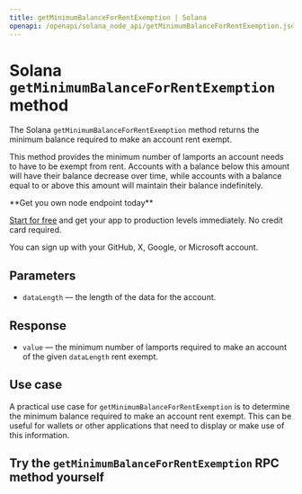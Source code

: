 ---
title: getMinimumBalanceForRentExemption | Solana
openapi: /openapi/solana_node_api/getMinimumBalanceForRentExemption.json POST /9de47db917d4f69168e3fed02217d15b
---

# Solana `getMinimumBalanceForRentExemption` method

The Solana `getMinimumBalanceForRentExemption` method returns the minimum balance required to make an account rent exempt.

This method provides the minimum number of lamports an account needs to have to be exempt from rent. Accounts with a balance below this amount will have their balance decrease over time, while accounts with a balance equal to or above this amount will maintain their balance indefinitely.

<Check>
**Get you own node endpoint today**

[Start for free](https://console.chainstack.com/) and get your app to production levels immediately. No credit card required.

You can sign up with your GitHub, X, Google, or Microsoft account.
</Check>


## Parameters

* `dataLength` — the length of the data for the account.

## Response

* `value` — the minimum number of lamports required to make an account of the given `dataLength` rent exempt.

## Use case

A practical use case for `getMinimumBalanceForRentExemption` is to determine the minimum balance required to make an account rent exempt. This can be useful for wallets or other applications that need to display or make use of this information.

## Try the `getMinimumBalanceForRentExemption` RPC method yourself